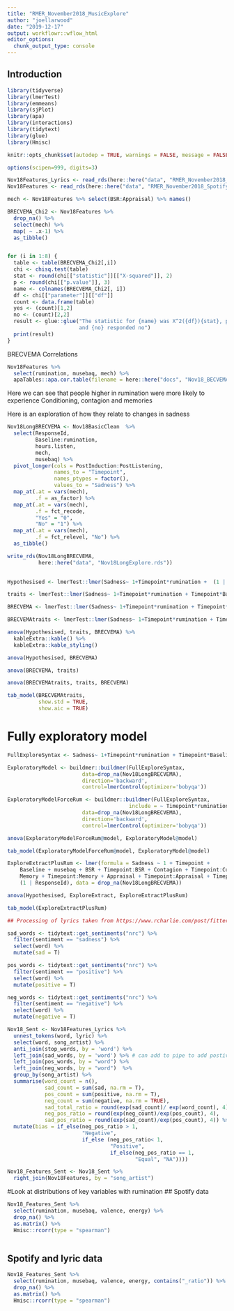 ```yaml
---
title: "RMER_November2018_MusicExplore"
author: "joellarwood"
date: "2019-12-17"
output: workflowr::wflow_html
editor_options:
  chunk_output_type: console
---
```


## Introduction


```r
library(tidyverse)
library(lmerTest)
library(emmeans)
library(sjPlot)
library(apa)
library(interactions)
library(tidytext)
library(glue)
library(Hmisc)

knitr::opts_chunk$set(autodep = TRUE, warnings = FALSE, message = FALSE)

options(scipen=999, digits=3)
```


```r

Nov18Features_Lyrics <- read_rds(here::here("data", "RMER_November2018_Spotify_Lyrics.rds")) 
Nov18Features <- read_rds(here::here("data", "RMER_November2018_Spotify.rds"))
```


```r


mech <- Nov18Features %>% select(BSR:Appraisal) %>% names() 

BRECVEMA_Chi2 <- Nov18Features %>% 
  drop_na() %>% 
  select(mech) %>% 
  map( ~ .x-1) %>% 
  as_tibble()


for (i in 1:8) {
  table <- table(BRECVEMA_Chi2[,i]) 
  chi <- chisq.test(table)
  stat <- round(chi[["statistic"]][["X-squared"]], 2)
  p <- round(chi[["p.value"]], 3)
  name <- colnames(BRECVEMA_Chi2[, i])
  df <- chi[["parameter"]][["df"]]
  count <- data.frame(table)
  yes <- (count)[1,2]
  no <- (count)[2,2]
  result <- glue::glue("The statistic for {name} was X^2({df}){stat}, p = {p}. {yes} responded yes 
                       and {no} responded no")
  print(result)
}

```

BRECVEMA Correlations 
```r

Nov18Features %>% 
  select(rumination, musebaq, mech) %>% 
  apaTables::apa.cor.table(filename = here::here("docs", "Nov18_BECVEMACor.rtf"))

```

Here we can see that people higher in rumination were more likely to experience Conditioning, contagion and memories

Here is an exploration of how they relate to changes in sadness 

```r
Nov18LongBRECVEMA <- Nov18BasicClean  %>% 
  select(ResponseId, 
         Baseline:rumination, 
         hours.listen,
         mech,
         musebaq) %>% 
  pivot_longer(cols = PostInduction:PostListening, 
               names_to = "Timepoint", 
               names_ptypes = factor(), 
               values_to = "Sadness") %>% 
  map_at(.at = vars(mech), 
         .f = as_factor) %>% 
  map_at(.at = vars(mech), 
         .f = fct_recode, 
         "Yes" = "0", 
         "No" = "1") %>% 
  map_at(.at = vars(mech), 
         .f = fct_relevel, "No") %>% 
  as_tibble() 

write_rds(Nov18LongBRECVEMA, 
          here::here("data", "Nov18LongExplore.rds"))
  

Hypothesised <- lmerTest::lmer(Sadness~ 1+Timepoint*rumination +  (1 | ResponseId), data = drop_na(Nov18LongBRECVEMA))

traits <- lmerTest::lmer(Sadness~ 1+Timepoint*rumination + Timepoint*Baseline + Timepoint*musebaq+ (1 | ResponseId), data = drop_na(Nov18LongBRECVEMA))

BRECVEMA <- lmerTest::lmer(Sadness~ 1+Timepoint*rumination + Timepoint*Conditioning + Timepoint*Memory + Timepoint*Contagion+ Timepoint*BSR+(1 | ResponseId), data = drop_na(Nov18LongBRECVEMA))

BRECVEMAtraits <- lmerTest::lmer(Sadness~ 1+Timepoint*rumination + Timepoint*Baseline + Timepoint*musebaq+ Timepoint*Contagion + Timepoint*Conditioning + Timepoint*Memory +Timepoint*BSR+ (1 | ResponseId), data = drop_na(Nov18LongBRECVEMA))

anova(Hypothesised, traits, BRECVEMA) %>% 
  kableExtra::kable() %>% 
  kableExtra::kable_styling()

anova(Hypothesised, BRECVEMA)

anova(BRECVEMA, traits)

anova(BRECVEMAtraits, traits, BRECVEMA)

tab_model(BRECVEMAtraits, 
          show.std = TRUE, 
          show.aic = TRUE)

```

# Fully exploratory model 

```r
FullExploreSyntax <- Sadness~ 1+Timepoint*rumination + Timepoint*Baseline + Timepoint*musebaq+ Timepoint*BSR + Timepoint*Entrainment + Timepoint*Contagion +Timepoint*Imagery+ Timepoint*Memory+Timepoint*Expectancy+Timepoint*Appraisal+ (1 | ResponseId)

ExploratoryModel <- buildmer::buildmer(FullExploreSyntax,
                        data=drop_na(Nov18LongBRECVEMA),
                        direction='backward',
                        control=lmerControl(optimizer='bobyqa'))

ExploratoryModelForceRum <- buildmer::buildmer(FullExploreSyntax,
                                       include = ~ Timepoint*rumination,
                        data=drop_na(Nov18LongBRECVEMA),
                        direction='backward',
                        control=lmerControl(optimizer='bobyqa'))

anova(ExploratoryModelForceRum@model, ExploratoryModel@model)

tab_model(ExploratoryModelForceRum@model, ExploratoryModel@model)

ExploreExtractPlusRum <- lmer(formula = Sadness ~ 1 + Timepoint + 
    Baseline + musebaq + BSR + Timepoint:BSR + Contagion + Timepoint:Contagion +
    Memory + Timepoint:Memory + Appraisal + Timepoint:Appraisal + Timepoint*rumination + 
    (1 | ResponseId), data = drop_na(Nov18LongBRECVEMA))

anova(Hypothesised, ExploreExtract, ExploreExtractPlusRum)

tab_model(ExploreExtractPlusRum)
```




```r
## Processing of lyrics taken from https://www.rcharlie.com/post/fitter-happier/

sad_words <- tidytext::get_sentiments("nrc") %>% 
  filter(sentiment == "sadness") %>% 
  select(word) %>% 
  mutate(sad = T)

pos_words <- tidytext::get_sentiments("nrc") %>% 
  filter(sentiment == "positive") %>% 
  select(word) %>% 
  mutate(positive = T)

neg_words <- tidytext::get_sentiments("nrc") %>% 
  filter(sentiment == "negative") %>% 
  select(word) %>% 
  mutate(negative = T)

Nov18_Sent <- Nov18Features_Lyrics %>% 
  unnest_tokens(word, lyric) %>%
  select(word, song_artist) %>% 
  anti_join(stop_words, by = 'word') %>%
  left_join(sad_words, by = 'word') %>% # can add to pipe to add postive, angry, words etc by creating a new data frame that just has those words (i.e. get_sentiments("nrc") %>% filter(sentiments == "sentiment") %>%  ... )
  left_join(pos_words, by = "word") %>% 
  left_join(neg_words, by = "word")  %>%  
  group_by(song_artist) %>% 
  summarise(word_count = n(),
            sad_count = sum(sad, na.rm = T), 
            pos_count = sum(positive, na.rm = T), 
            neg_count = sum(negative, na.rm = TRUE), 
            sad_total_ratio = round(exp(sad_count)/ exp(word_count), 4),
            neg_pos_ratio = round(exp(neg_count)/exp(pos_count), 4), 
            sad_pos_ratio = round(exp(sad_count)/exp(pos_count), 4)) %>% 
  mutate(bias = if_else(neg_pos_ratio > 1, 
                        "Negative", 
                        if_else (neg_pos_ratio< 1,
                                 "Positive",
                                 if_else(neg_pos_ratio == 1, 
                                         "Equal", "NA")))) 

Nov18_Features_Sent <- Nov18_Sent %>% 
  right_join(Nov18Features, by = "song_artist") 

```

#Look at distributions of key variables with rumination 
## Spotify data 
```r

Nov18_Features_Sent %>% 
  select(rumination, musebaq, valence, energy) %>% 
  drop_na() %>% 
  as.matrix() %>% 
  Hmisc::rcorr(type = "spearman")
  
```

## Spotify and lyric data 
```r
Nov18_Features_Sent %>% 
  select(rumination, musebaq, valence, energy, contains("_ratio")) %>% 
  drop_na() %>% 
  as.matrix() %>% 
  Hmisc::rcorr(type = "spearman")
```


